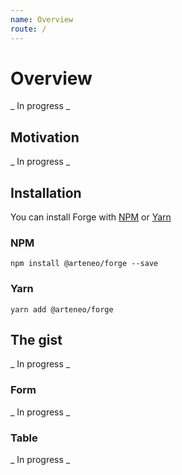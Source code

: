 ```yaml
---
name: Overview
route: /
---
```


# Overview

_ In progress _

## Motivation

_ In progress _

## Installation

You can install Forge with [NPM](https://npmjs.com/) or [Yarn](https://yarnpkg.com/)

### NPM

```
npm install @arteneo/forge --save
```

### Yarn

```
yarn add @arteneo/forge
```

## The gist

_ In progress _

### Form

_ In progress _

### Table

_ In progress _
